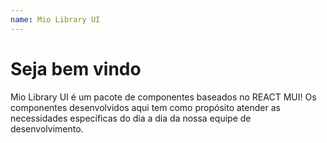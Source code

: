 ```yaml
---
name: Mio Library UI
---
```


# Seja bem vindo

Mio Library UI é um pacote de componentes baseados no REACT MUI!
Os componentes desenvolvidos aqui tem como propósito atender as necessidades específicas do dia a dia da nossa equipe de desenvolvimento.

